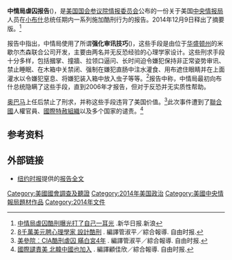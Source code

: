 '''中情局虐囚报告'''({{Lang-en|Committee Study of the Central Intelligence Agency's Detention and Interrogation Program}})，是[[美国国会|美国国会]][[参议院情报委员会|参议院情报委员会]]公布的一份关于美国[[中央情报局|中央情报局]]人员在[[乔治·W·布什|小布什]]总统任期内一系列施加酷刑行为的报告。2014年12月9日释出了摘要版。<ref>[http://news.sina.com.cn/c/2014-12-11/072031272407.shtml 中情局虐囚酷刑曝光打了自己一耳光] {{Wayback|url=http://news.sina.com.cn/c/2014-12-11/072031272407.shtml |date=20160304083315 }}.新华日报.新浪</ref>

报告中指出，中情局使用了所谓'''强化审讯技巧'''({{Lang-en|enhanced interrogation techniques}})，这些手段是由位于[[华盛顿州|华盛顿州]]的米歇尔杰森联合公司开发，主要由两名并无反恐经验的心理学家设计。这些刑求手段十分多样，包括摑掌、撞牆、拉领口逼问、长时间迫令嫌犯保持非正常姿势审讯、禁止睡眠、在木箱中关禁闭、强制在嫌犯直肠中注水灌食、用布遮住眼睛并在上面灌水以令嫌犯窒息、将嫌犯装入箱中放入虫子等等。<ref>[http://news.ltn.com.tw/news/world/paper/838030 8千萬美元聘心理學家 設計酷刑] {{Wayback|url=http://news.ltn.com.tw/news/world/paper/838030 |date=20141211043912 }}. 編譯管淑平／綜合報導. 自由时报.</ref>报告中称，中情局最初向布什总统隐瞒了这些手段，直到2006年才报告，但对于反恐并无实质性帮助。

[[巴拉克·奥巴马|奥巴马]]上任后禁止了刑求，并称这些手段违背了美国价值。<ref>[http://news.ltn.com.tw/news/world/paper/838029 美參院︰CIA酷刑虐囚 瞞白宮4年] {{Wayback|url=http://news.ltn.com.tw/news/world/paper/838029 |date=20141211043317 }}. 編譯管淑平／綜合報導. 自由时报.</ref>此次事件遭到了[[聯合國|聯合國]]人權官員、[[國際特赦組織|國際特赦組織]]以及多个国家的谴责。<ref>[http://news.ltn.com.tw/news/world/paper/838031 國際譴責美 北韓中國也加入] {{Wayback|url=http://news.ltn.com.tw/news/world/paper/838031 |date=20141211043510 }}. 編譯顧佳欣／綜合報導. 自由时报.</ref>

==参考资料==
{{reflist}}

==外部链接==
* [[纽约时报|纽约时报]]提供的[http://www.nytimes.com/interactive/2014/12/09/world/cia-torture-report-document.html?_r=1 报告全文]{{Wayback|url=http://www.nytimes.com/interactive/2014/12/09/world/cia-torture-report-document.html?_r=1 |date=20141216114606 }}

[[Category:美國國會調查及聽證|Category:美國國會調查及聽證]]
[[Category:2014年美国政治|Category:2014年美国政治]]
[[Category:美國中央情報局題材作品|Category:美國中央情報局題材作品]]
[[Category:2014年文件|Category:2014年文件]]